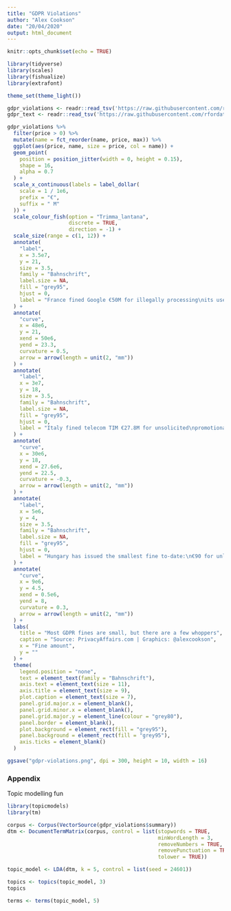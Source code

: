 ```yaml
---
title: "GDPR Violations"
author: "Alex Cookson"
date: "20/04/2020"
output: html_document
---
```


```r
knitr::opts_chunk$set(echo = TRUE)
```

```r
library(tidyverse)
library(scales)
library(fishualize)
library(extrafont)

theme_set(theme_light())

gdpr_violations <- readr::read_tsv('https://raw.githubusercontent.com/rfordatascience/tidytuesday/master/data/2020/2020-04-21/gdpr_violations.tsv')
gdpr_text <- readr::read_tsv('https://raw.githubusercontent.com/rfordatascience/tidytuesday/master/data/2020/2020-04-21/gdpr_text.tsv')
```


```r
gdpr_violations %>%
  filter(price > 0) %>%
  mutate(name = fct_reorder(name, price, max)) %>%
  ggplot(aes(price, name, size = price, col = name)) +
  geom_point(
    position = position_jitter(width = 0, height = 0.15),
    shape = 16,
    alpha = 0.7
  ) +
  scale_x_continuous(labels = label_dollar(
    scale = 1 / 1e6,
    prefix = "€",
    suffix = " M"
  )) +
  scale_colour_fish(option = "Trimma_lantana",
                    discrete = TRUE,
                    direction = -1) +
  scale_size(range = c(1, 12)) +
  annotate(
    "label",
    x = 3.5e7,
    y = 21,
    size = 3.5,
    family = "Bahnschrift",
    label.size = NA,
    fill = "grey95",
    hjust = 0,
    label = "France fined Google €50M for illegally processing\nits users' personal data for ad personalization purposes"
  ) +
  annotate(
    "curve",
    x = 48e6,
    y = 21,
    xend = 50e6,
    yend = 23.3,
    curvature = 0.5,
    arrow = arrow(length = unit(2, "mm"))
  ) +
  annotate(
    "label",
    x = 3e7,
    y = 18,
    size = 3.5,
    family = "Bahnschrift",
    label.size = NA,
    fill = "grey95",
    hjust = 0,
    label = "Italy fined telecom TIM €27.8M for unsolicited\npromotional calls to several million people.\nOne person received 155 calls."
  ) +
  annotate(
    "curve",
    x = 30e6,
    y = 18,
    xend = 27.6e6,
    yend = 22.5,
    curvature = -0.3,
    arrow = arrow(length = unit(2, "mm"))
  ) +
  annotate(
    "label",
    x = 5e6,
    y = 4,
    size = 3.5,
    family = "Bahnschrift",
    label.size = NA,
    fill = "grey95",
    hjust = 0,
    label = "Hungary has issued the smallest fine to-date:\n€90 for unlawfully charging a patient a copying fee"
  ) +
  annotate(
    "curve",
    x = 9e6,
    y = 4.5,
    xend = 0.5e6,
    yend = 8,
    curvature = 0.3,
    arrow = arrow(length = unit(2, "mm"))
  ) +
  labs(
    title = "Most GDPR fines are small, but there are a few whoppers",
    caption = "Source: PrivacyAffairs.com | Graphics: @alexcookson",
    x = "Fine amount",
    y = ""
  ) +
  theme(
    legend.position = "none",
    text = element_text(family = "Bahnschrift"),
    axis.text = element_text(size = 11),
    axis.title = element_text(size = 9),
    plot.caption = element_text(size = 7),
    panel.grid.major.x = element_blank(),
    panel.grid.minor.x = element_blank(),
    panel.grid.major.y = element_line(colour = "grey80"),
    panel.border = element_blank(),
    plot.background = element_rect(fill = "grey95"),
    panel.background = element_rect(fill = "grey95"),
    axis.ticks = element_blank()
  )
```

```r
ggsave("gdpr-violations.png", dpi = 300, height = 10, width = 16)
```





### Appendix

Topic modelling fun

```r
library(topicmodels)
library(tm)

corpus <- Corpus(VectorSource(gdpr_violations$summary))
dtm <- DocumentTermMatrix(corpus, control = list(stopwords = TRUE,
                                                 minWordLength = 3,
                                                 removeNumbers = TRUE,
                                                 removePunctuation = TRUE,
                                                 tolower = TRUE))

topic_model <- LDA(dtm, k = 5, control = list(seed = 24601))

topics <- topics(topic_model, 3)
topics

terms <- terms(topic_model, 5)
```



